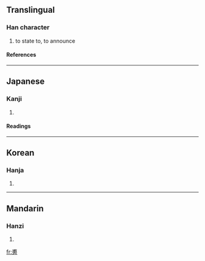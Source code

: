 ==Translingual==
===Han character===
{{Han char|rn=70|rad=方|as=07|sn=11|four=|canj=戈月卜竹尸 (IBYHS)}}
# to state to, to announce
====References====
{{Han ref|kx=0483.150|dkj=13654|dj=0845.100|hdz=32180.010|uh=65C9|ud=26057}}
----
==Japanese==
===Kanji===
{{ja-kanji|grade=|rs=方07}}
# {{defn|Japanese}} 
====Readings====
{{ja-readings|on=[[ふ]] (fu)|kun=[[ふ]] (fu)}}
----
==Korean==
===Hanja===
{{ko-hanja|hangeul=가|eumhun=|rv=ga|mr=ka|y=ka}}
# {{defn|Korean}}
----
==Mandarin==
===Hanzi===
{{cmn-hanzi|pin=[[fū]] (fu1)|wg=fu<sup>1</sup>}}
# {{defn|Mandarin}}

[[fr:旉]]